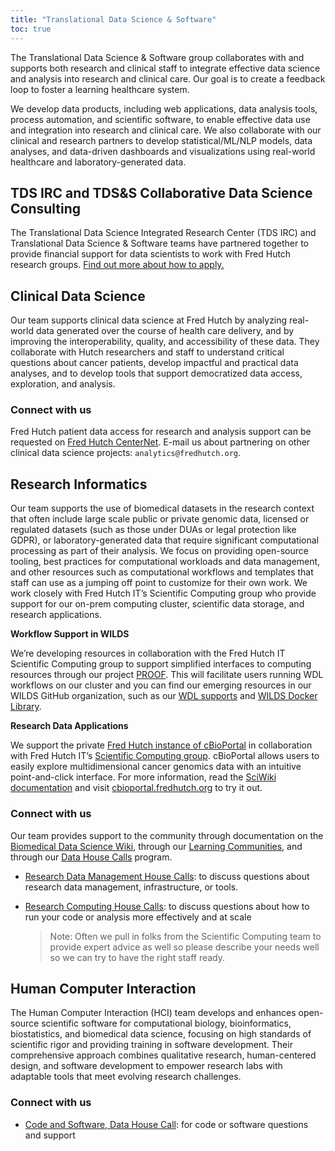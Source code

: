 ```yaml
---
title: "Translational Data Science & Software"
toc: true
---
```


The Translational Data Science & Software group collaborates with and supports both research and clinical staff to integrate effective data science and analysis into research and clinical care. Our goal is to create a feedback loop to foster a learning healthcare system.

We develop data products, including web applications, data analysis tools, process automation, and scientific software, to enable effective data use and integration into research and clinical care. We also collaborate with our clinical and research partners to develop statistical/ML/NLP models, data analyses, and data-driven dashboards and visualizations using real-world healthcare and laboratory-generated data. 


::: {.callout-caution collapse="false"}
## TDS IRC and TDS&S Collaborative Data Science Consulting
The Translational Data Science Integrated Research Center (TDS IRC) and Translational Data Science & Software teams have partnered together to provide financial support for data scientists to work with Fred Hutch research groups. [Find out more about how to apply.](https://centernet.fredhutch.org/u/tdsirc/funding.html)
:::


## Clinical Data Science

Our team supports clinical data science at Fred Hutch by analyzing real-world data generated over the course of health care delivery, and by improving the interoperability, quality, and accessibility of these data. They collaborate with Hutch researchers and staff to understand critical questions about cancer patients, develop impactful and practical data analyses, and to develop tools that support democratized data access, exploration, and analysis.

### Connect with us

Fred Hutch patient data access for research and analysis support can be requested on [Fred Hutch CenterNet](https://centernet.fredhutch.org/u/data-science-lab/data-governance/patient-data.html). E-mail us about partnering on other clinical data science projects: `analytics@fredhutch.org`. 

## Research Informatics

Our team supports the use of biomedical datasets in the research context that often include large scale public or private genomic data, licensed or regulated datasets (such as those under DUAs or legal protection like GDPR), or laboratory-generated data that require significant computational processing as part of their analysis.  We focus on providing open-source tooling, best practices for computational workloads and data management, and other resources such as computational workflows and templates that staff can use as a jumping off point to customize for their own work.  We work closely with Fred Hutch IT's Scientific Computing group who provide support for our on-prem computing cluster, scientific data storage, and research applications.  

**Workflow Support in WILDS**

We're developing resources in collaboration with the Fred Hutch IT Scientific Computing group to support simplified interfaces to computing resources through our project [PROOF](https://sciwiki.fredhutch.org/datademos/proof-how-to/). This will facilitate users running WDL workflows on our cluster and you can find our emerging resources in our WILDS GitHub organization, such as our [WDL supports](https://github.com/orgs/getwilds/repositories?q=cromwell+OR+WDL&type=all&language=&sort=) and [WILDS Docker Library](https://github.com/getwilds/wilds-docker-library).


**Research Data Applications**

We support the private [Fred Hutch instance of cBioPortal](https://sciwiki.fredhutch.org/datascience/cbioportal/) in collaboration with Fred Hutch IT's [Scientific Computing group](https://centernet.fredhutch.org/u/it/scicomp.html). cBioPortal allows users to easily explore multidimensional cancer genomics data with an intuitive point-and-click interface. For more information, read the [SciWiki documentation](https://sciwiki.fredhutch.org/datascience/cbioportal/) and visit [cbioportal.fredhutch.org](https://cbioportal.fredhutch.org) to try it out.

### Connect with us

Our team provides support to the community through documentation on the [Biomedical Data Science Wiki](https://sciwiki.fredhutch.org/), through our [Learning Communities](programs/communities.qmd), and through our [Data House Calls](programs/dhc.qmd) program.

- [Research Data Management House Calls](https://calendly.com/data-house-calls/management): to discuss questions about research data management, infrastructure, or tools.

- [Research Computing House Calls](https://calendly.com/data-house-calls/computing): to discuss questions about how to run your code or analysis more effectively and at scale

    > Note: Often we pull in folks from the Scientific Computing team to provide expert advice as well so please describe your needs well so we can try to have the right staff ready. 


## Human Computer Interaction

The Human Computer Interaction (HCI) team develops and enhances open-source scientific software for computational biology, bioinformatics, biostatistics, and biomedical data science, focusing on high standards of scientific rigor and providing training in software development. Their comprehensive approach combines qualitative research, human-centered design, and software development to empower research labs with adaptable tools that meet evolving research challenges.

### Connect with us

- [Code and Software, Data House Call](https://calendly.com/data-house-calls/code): for code or software questions and support
